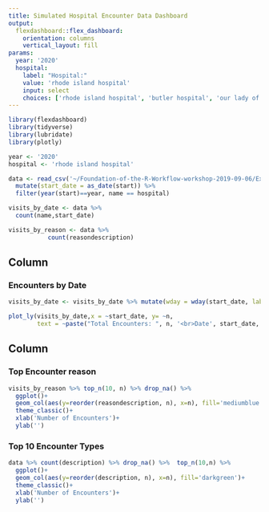 ```yaml
---
title: Simulated Hospital Encounter Data Dashboard
output: 
  flexdashboard::flex_dashboard:
    orientation: columns
    vertical_layout: fill
params:
  year: '2020'
  hospital:
    label: "Hospital:"
    value: 'rhode island hospital'
    input: select
    choices: ['rhode island hospital', 'butler hospital', 'our lady of fatima hospital', 'newport hospital', 'memorial hospital of rhode island', 'westerly hospital', 'women & infants hospital of rhode island', 'south county hospital', 'the miriam hospital', 'kent county memorial hospital']
---
```


```r
library(flexdashboard)
library(tidyverse)
library(lubridate)
library(plotly)

year <- '2020'
hospital <- 'rhode island hospital'

data <- read_csv('~/Foundation-of-the-R-Workflow-workshop-2019-09-06/Examples/data/simulated_patient_data.csv') %>% 
  mutate(start_date = as_date(start)) %>% 
  filter(year(start)==year, name == hospital)

visits_by_date <- data %>% 
  count(name,start_date)

visits_by_reason <- data %>% 
           count(reasondescription)

```

Column {data-width=650}
-----------------------------------------------------------------------

### Encounters by Date

```r
visits_by_date <- visits_by_date %>% mutate(wday = wday(start_date, label=T))

plot_ly(visits_by_date,x = ~start_date, y= ~n,
        text = ~paste("Total Encounters: ", n, '<br>Date', start_date, '<br>Weekday: ', wday))

```

Column {data-width=350}
-----------------------------------------------------------------------

### Top Encounter reason

```r
visits_by_reason %>% top_n(10, n) %>% drop_na() %>% 
  ggplot()+
  geom_col(aes(y=reorder(reasondescription, n), x=n), fill='mediumblue')+
  theme_classic()+
  xlab('Number of Encounters')+
  ylab('') 

```

### Top 10 Encounter Types

```r
data %>% count(description) %>% drop_na() %>%  top_n(10,n) %>% 
  ggplot()+
  geom_col(aes(y=reorder(description, n), x=n), fill='darkgreen')+
  theme_classic()+
  xlab('Number of Encounters')+
  ylab('')
```

